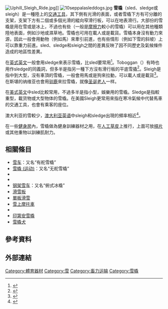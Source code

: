 {{about|交通工具|其他同名詞語|雪橇 (消歧義)}}
[[File:Uphill_Sleigh_Ride.jpg|thumb]]]]
[[File:10seppalasleddogs.jpg|thumb]]
'''雪橇'''（sled、sledge或sleigh）是一種陸上的[[交通工具|交通工具]]，其下側有光滑的表面，或者雪橇下方有可分離的支架，支架下方有二個或多個光滑的縱向窄滑行板，可以在地表滑行。大部份的雪橇是用在雪或是冰上，不過也有些（一般是[[摩擦力|摩擦力]]較小的雪橇）可以用在其他種類陸地表面，例如沙地或濕草地。雪橇也可用在載人或是載貨。雪橇本身沒有動力來源，因此一般會用動物（例如馬）來牽引前進，也有些情形（例如下雪的斜坡）上可以靠重力前進。sled、sledge和sleigh之間的差異反映了因不同歷史及氣候條件造成的地區性差異。

在[[英式英文|英式英文]]一般會用sledge來表示雪橇，比sled要常用<ref>{{cite web|url=http://www.collinsdictionary.com/dictionary/english/sledge|title=Collins 2012 digital edition}}</ref>。Toboggan（{{le|平底雪撬|Toboggan}}）有時也用作sledge的同義詞，但多半是指另一種下方沒有滑行板的平底雪撬<ref>{{cite web|url=http://www.collinsdictionary.com/dictionary/english/toboggan|title=Collins 2012 digital edition}}</ref>。Sleigh是指中到大型，沒有車頂的雪橇，一般會用馬或是狗來拉動，可以載人或是載貨<ref>{{cite web|url=http://www.collinsdictionary.com/dictionary/english/sleigh|title=Collins 2012 digital edition}}</ref>。在斯堪的纳维亚也會用[[驯鹿|驯鹿]]來拉雪橇，就像[[圣诞老人|圣诞老人]]一样。
 
在[[美式英文|美式英文]]中sled比較常用，不過多半是指小型，娛樂用的雪橇。Sledge是指較重型，載货物或大型物体的雪橇。在美國Sleigh更常用來指在寒冷氣候中代替馬車的交通工具，也會有乘客的座位。

澳大利亚的雪較少，[[澳大利亚英语|澳大利亚英语]]中sleigh和sledge出現的頻率相近<ref name="Mac">{{cite book |title= The Macquarie Dictionary, 2nd ed.,|last= |year=1991|publisher= Macquarie Library |location=North Ryde }}</ref>。

在一些[[健身房|健身房]]內，雪橇做為健身訓練器材之用，在[[人工草皮|人工草皮]]上推行，上面可放[[槓片|槓片]]或其他重物以訓練肌耐力。

==相關條目==
{{col-begin}}
{{refbegin|2}}
* [[雪车|雪车]]：又名“有舵雪橇”
* [[雪橇运动|雪橇 (运动)]]：又名“无舵雪橇”
* {{le|Mudsled|Mudsled}}
* {{le|Pulka|Pulka}}
* [[钢架雪车|钢架雪车]]：又名“俯式冰橇”
* [[滑雪板|滑雪板]]
* [[單板滑雪|單板滑雪]]
* [[雪上摩托車|雪上摩托車]]
* {{le|平底雪撬|Toboggan}}
* [[印第安雪橇|印第安雪橇]]
* [[雪橇犬|雪橇犬]]
{{refend}}

==參考資料==
{{reflist}}

==外部連結==
{{Commons category|Sleds}}
{{技術小作品}}
[[Category:體育器材|Category:體育器材]]
[[Category:雪|Category:雪]]
[[Category:畜力运输|Category:畜力运输]]
[[Category:雪橇|Category:雪橇]]